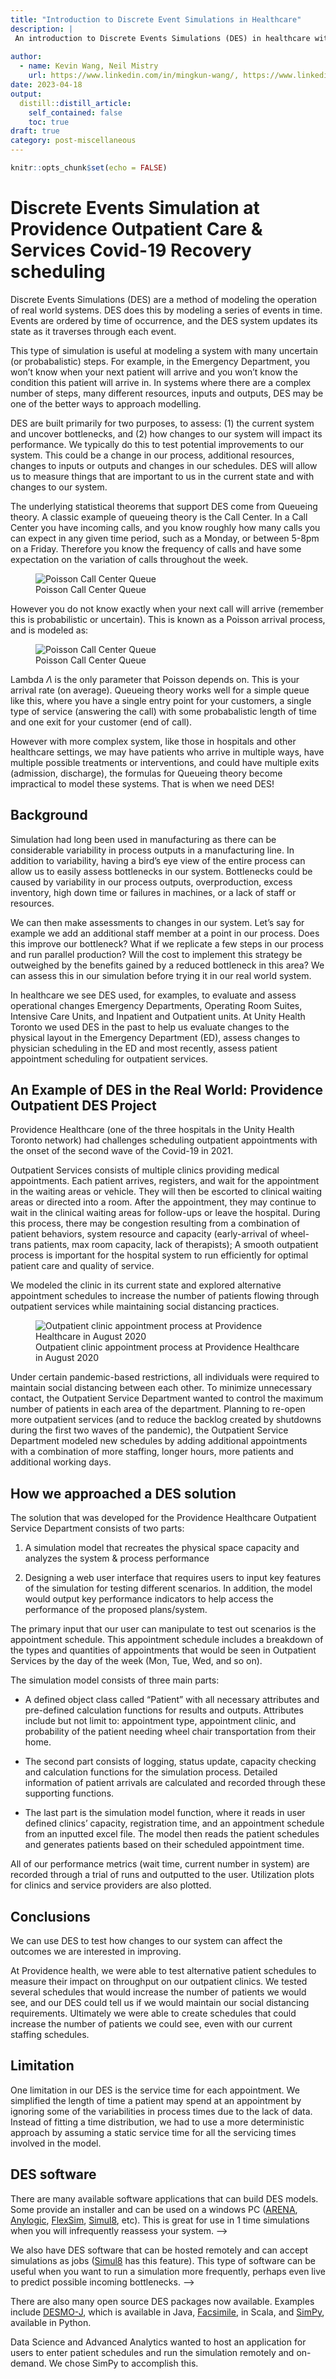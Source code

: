 ```yaml
---
title: "Introduction to Discrete Event Simulations in Healthcare"
description: |
 An introduction to Discrete Events Simulations (DES) in healthcare with an overview of the use of DES for modelling outpatient services appointments at Providence Healthcare.
 
author:
  - name: Kevin Wang, Neil Mistry
    url: https://www.linkedin.com/in/mingkun-wang/, https://www.linkedin.com/in/neilmistry/
date: 2023-04-18
output:
  distill::distill_article:
    self_contained: false
    toc: true
draft: true
category: post-miscellaneous
---
```



```r
knitr::opts_chunk$set(echo = FALSE)
```

# Discrete Events Simulation at Providence Outpatient Care & Services Covid-19 Recovery scheduling


Discrete Events Simulations (DES) are a method of modeling the operation of real world systems. DES does this by modeling a series of events in time. Events are ordered by time of occurrence, and the DES system updates its state as it traverses through each event. 

This type of simulation is useful at modeling a system with many uncertain (or probabalistic) steps. For example, in the Emergency Department, you won't know when your next patient will arrive and you won't know the condition this patient will arrive in. In systems where there are a complex number of steps, many different resources, inputs and outputs, DES may be one of the better ways to approach modelling.

DES are built primarily for two purposes, to assess: (1) the current system and uncover bottlenecks, and (2) how changes to our system will impact its performance. We typically do this to test potential improvements to our system. This could be a change in our process, additional resources, changes to inputs or outputs and changes in our schedules. DES will allow us to measure things that are important to us in the current state and with changes to our system.

The underlying statistical theorems that support DES come from Queueing theory. A classic example of queueing theory is the Call Center. In a Call Center you have incoming calls, and you know roughly how many calls you can expect in any given time period, such as a Monday, or between 5-8pm on a Friday. Therefore you know the frequency of calls and have some expectation on the variation of calls throughout the week.

![Poisson Call Center Queue](./queueing_example_possion_call_center.jpg)

However you do not know exactly when your next call will arrive (remember this is probabilistic or uncertain). This is known as a Poisson arrival process, and is modeled as:

![Poisson Call Center Queue](./PoissonFormula.gif)

Lambda $\Lambda$ is the only parameter that Poisson depends on. This is your arrival rate (on average). Queueing theory works well for a simple queue like this, where you have a single entry point for your customers, a single type of service (answering the call) with some probabalistic length of time and one exit for your customer (end of call).

However with more complex system, like those in hospitals and other healthcare settings, we may have patients who arrive in multiple ways, have multiple possible treatments or interventions, and could have multiple exits (admission, discharge), the formulas for Queueing theory become impractical to model these systems. That is when we need DES!

## Background

Simulation had long been used in manufacturing as there can be considerable variability in process outputs in a manufacturing line. In addition to variability, having a bird's eye view of the entire process can allow us to easily assess bottlenecks in our system. Bottlenecks could be caused by variability in our process outputs, overproduction, excess inventory, high down time or failures in machines, or a lack of staff or resources. 

We can then make assessments to changes in our system. Let's say for example we add an additional staff member at a point in our process. Does this improve our bottleneck? What if we replicate a few steps in our process and run parallel production? Will the cost to implement this strategy be outweighed by the benefits gained by a reduced bottleneck in this area? We can assess this in our simulation before trying it in our real world system.


In healthcare we see DES used, for examples, to evaluate and assess operational changes Emergency Departments, Operating Room Suites, Intensive Care Units, and Inpatient and Outpatient units. At Unity Health Toronto we used DES in the past to help us evaluate changes to the physical layout in the Emergency Department (ED), assess changes to physician scheduling in the ED and most recently, assess patient appointment scheduling for outpatient services.


## An Example of DES in the Real World: Providence Outpatient DES Project

Providence Healthcare (one of the three hospitals in the Unity Health Toronto network) had challenges scheduling outpatient appointments with the onset of the second wave of the Covid-19 in 2021. 

Outpatient Services consists of multiple clinics providing medical appointments. Each patient arrives, registers, and wait for the appointment in the waiting areas or vehicle. They will then be escorted to clinical waiting areas or directed into a room. After the appointment, they may continue to wait in the clinical waiting areas for follow-ups or leave the hospital. During this process, there may be congestion resulting from a combination of patient behaviors, system resource and capacity (early-arrival of wheel-trans patients, max room capacity, lack of therapists); A smooth outpatient process is important for the hospital system to run efficiently for optimal patient care and quality of service.


We modeled the clinic in its current state and explored alternative appointment schedules to increase the number of patients flowing through outpatient services while maintaining social distancing practices.

![Outpatient clinic appointment process at Providence Healthcare in August 2020](./providence_outpatient_process_map_aug2020.jpg)

Under certain pandemic-based restrictions, all individuals were required to maintain social distancing between each other. To minimize unnecessary contact, the Outpatient Service Department wanted to control the maximum number of patients in each area of the department. Planning to re-open more outpatient services (and to reduce the backlog created by shutdowns during the first two waves of the pandemic), the Outpatient Service Department modeled new schedules by adding additional appointments with a combination of more staffing, longer hours, more patients and additional working days.

## How we approached a DES solution

The solution that was developed for the Providence Healthcare Outpatient Service Department consists of two parts:

1) A simulation model that recreates the physical space capacity and analyzes the system & process performance

2) Designing a web user interface that requires users to input key features of the simulation for testing different scenarios. In addition, the model would output key performance indicators to help access the performance of the proposed plans/system. 

The primary input that our user can manipulate to test out scenarios is the appointment schedule. This appointment schedule includes a breakdown of the types and quantities of appointments that would be seen in Outpatient Services by the day of the week (Mon, Tue, Wed, and so on).


The simulation model consists of three main parts:

- A defined object class called “Patient” with all necessary attributes and pre-defined calculation functions for results and outputs. Attributes include but not limit to: appointment type, appointment clinic, and probability of the patient needing wheel chair transportation from their home.

- The second part consists of logging, status update, capacity checking and calculation functions for the simulation process. Detailed information of patient arrivals are calculated and recorded through these supporting functions.

- The last part is the simulation model function, where it reads in user defined clinics’ capacity, registration time, and an appointment schedule from an inputted excel file. The model then reads the patient schedules and generates patients based on their scheduled appointment time. 


All of our performance metrics (wait time, current number in system) are recorded through a trial of runs and outputted to the user. Utilization plots for clinics and service providers are also plotted. 

## Conclusions

We can use DES to test how changes to our system can affect the outcomes we are interested in improving.  

At Providence health, we were able to test alternative patient schedules to measure their impact on throughput on our outpatient clinics.  We tested several schedules that would increase the number of patients we would see, and our DES could tell us if we would maintain our social distancing requirements. Ultimately we were able to create schedules that could increase the number of patients we could see, even with our current staffing schedules. 


## Limitation

One limitation in our DES is the service time for each appointment. We simplified the length of time a patient may spend at an appointment by ignoring some of the variabilities in process times due to the lack of data. Instead of fitting a time distribution, we had to use a more deterministic approach by assuming a static service time for all the servicing times involved in the model. 



## DES software

There are many available software applications that can build DES models. Some provide an installer and can be used on a windows PC ([ARENA](https://www.rockwellautomation.com/en-us/products/software/arena-simulation.html), [Anylogic](https://www.anylogic.com/), [FlexSim](https://www.flexsim.com/), [Simul8](https://www.simul8.com/), etc). This is great for use in 1 time simulations when you will infrequently reassess your system. -->

We also have DES software that can be hosted remotely and can accept simulations as jobs ([Simul8](https://www.simul8.com/) has this feature). This type of software can be useful when you want to run a simulation more frequently, perhaps even live to predict possible incoming bottlenecks. -->


There are also many open source DES packages now available. Examples include [DESMO-J](https://en.wikipedia.org/wiki/DESMO-J), which is available in Java, [Facsimile](https://index.scala-lang.org/facsimile/facsimile), in Scala, and [SimPy](https://simpy.readthedocs.io/en/latest/), available in Python.


Data Science and Advanced Analytics wanted to host an application for users to enter patient schedules and run the simulation remotely and on-demand. We chose SimPy to accomplish this.
